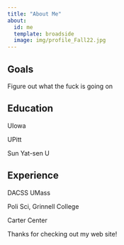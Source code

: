 ```yaml
---
title: "About Me"
about:
  id: me
  template: broadside
  image: img/profile_Fall22.jpg
---
```


::: {#me}
## Goals

Figure out what the fuck is going on

## Education

UIowa

UPitt

Sun Yat-sen U

## Experience

DACSS UMass

Poli Sci, Grinnell College

Carter Center
:::

Thanks for checking out my web site!
